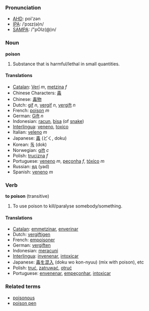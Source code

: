 ===Pronunciation===
*[[w:AHD|AHD]]: poi'zən
*[[w:IPA|IPA]]: /ˈpɔɪz(ə)n/
*[[w:SAMPA|SAMPA]]: /"pOIz(@)n/

===Noun===
'''poison'''

#Substance that is harmful/lethal in small quantities.

====Translations====

*[[Catalan]]: [[Verí]] ''m'', [[metzina]] ''f''
*Chinese Characters: [[毒]]
*Chinese: [[毒物]]
*Dutch: [[gif]] ''n'', [[vergif]] ''n'', [[vergift]] ''n''
*French: [[poison]] ''m''
*German: [[Gift]] ''n''
*Indonesian: [[racun]], [[bisa]] (of [[snake]])
*[[Interlingua]]: [[veneno]], [[toxico]]
*Italian: [[veleno]] ''m''
*Japanese: [[毒]] (どく, doku)
*Korean: [[독]] (dok)
*Norwegian: [[gift]] ''c''
*Polish: [[trucizna]] ''f''
*Portuguese: [[veneno]] ''m'', [[peçonha]] ''f'', [[tóxico]] ''m''
*Russian: [[яд]] (yad)
*Spanish: [[veneno]] ''m''

===Verb===
'''to poison''' (transitive)

#To use poison to kill/paralyse somebody/something.

====Translations====
*[[Catalan]]: [[emmetzinar]], [[enverinar]]
*Dutch: [[vergiftigen]]
*French: [[empoisoner]]
*German: [[vergiften]]
*Indonesian: [[racun|meracuni]]
*[[Interlingua]]: [[invenenar]], [[intoxicar]]
*Japanese: [[毒]]を[[混入]] (doku wo kon-nyuu) (mix with poison), etc
*Polish: [[truć]], [[zatruwać]], [[otruć]]
*Portuguese: [[envenenar]], [[empeçonhar]], [[intoxicar]]

===Related terms===
*[[poisonous]]
*[[poison pen]]